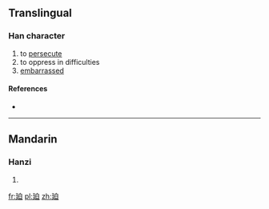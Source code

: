 ==Translingual==

===Han character===
{{Han char|rn=54|rad=廴|as=05|sn=8|four=|canj=弓大竹日 (NKHA)}}

# to [[persecute]]
# to oppress in difficulties
# [[embarrassed]]

====References====
* {{Han ref|kx=0353.031|hdz=10404.060|uh=5EF9|ud=24313}}

----

==Mandarin==

===Hanzi===
{{cmn-hanzi|pin=[[pò]] ([[po4]])|wg=p'o<sup>4</sup>}}

# {{defn|Mandarin|sort=廴05}}

[[fr:廹]]
[[pl:廹]]
[[zh:廹]]